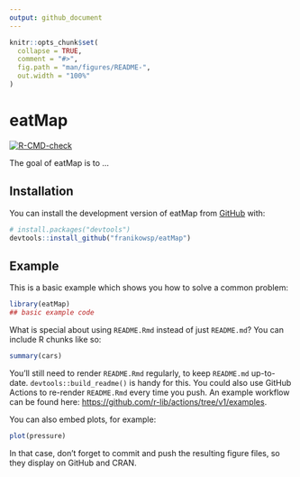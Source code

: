 ```yaml
---
output: github_document
---
```


<!-- README.md is generated from README.Rmd. Please edit that file -->

```r
knitr::opts_chunk$set(
  collapse = TRUE,
  comment = "#>",
  fig.path = "man/figures/README-",
  out.width = "100%"
)
```

# eatMap

<!-- badges: start -->
[![R-CMD-check](https://github.com/franikowsp/eatMap/actions/workflows/R-CMD-check.yaml/badge.svg)](https://github.com/franikowsp/eatMap/actions/workflows/R-CMD-check.yaml)
<!-- badges: end -->

The goal of eatMap is to ...

## Installation

You can install the development version of eatMap from [GitHub](https://github.com/) with:

``` r
# install.packages("devtools")
devtools::install_github("franikowsp/eatMap")
```

## Example

This is a basic example which shows you how to solve a common problem:

```r
library(eatMap)
## basic example code
```

What is special about using `README.Rmd` instead of just `README.md`? You can include R chunks like so:

```r
summary(cars)
```

You'll still need to render `README.Rmd` regularly, to keep `README.md` up-to-date. `devtools::build_readme()` is handy for this. You could also use GitHub Actions to re-render `README.Rmd` every time you push. An example workflow can be found here: <https://github.com/r-lib/actions/tree/v1/examples>.

You can also embed plots, for example:

```r
plot(pressure)
```

In that case, don't forget to commit and push the resulting figure files, so they display on GitHub and CRAN.

